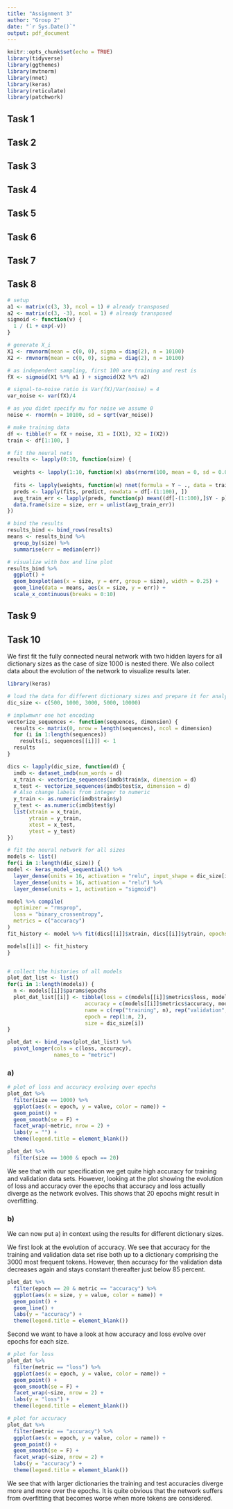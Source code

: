 ```yaml
---
title: "Assignment 3"
author: "Group 2"
date: "`r Sys.Date()`"
output: pdf_document
---
```


```r
knitr::opts_chunk$set(echo = TRUE)
library(tidyverse)
library(ggthemes)
library(mvtnorm)
library(nnet)
library(keras)
library(reticulate)
library(patchwork)
```

## Task 1

## Task 2

## Task 3

## Task 4

## Task 5

## Task 6

## Task 7

## Task 8

```r
# setup
a1 <- matrix(c(3, 3), ncol = 1) # already transposed
a2 <- matrix(c(3, -3), ncol = 1) # already transposed
sigmoid <- function(v) {
  1 / (1 + exp(-v))
}

# generate X_i
X1 <- rmvnorm(mean = c(0, 0), sigma = diag(2), n = 10100)
X2 <- rmvnorm(mean = c(0, 0), sigma = diag(2), n = 10100)

# as independent sampling, first 100 are training and rest is 
fX <- sigmoid(X1 %*% a1 ) + sigmoid(X2 %*% a2)

# signal-to-noise ratio is Var(fX)/Var(noise) = 4
var_noise <- var(fX)/4

# as you didnt specify mu for noise we assume 0
noise <- rnorm(n = 10100, sd = sqrt(var_noise))

# make training data 
df <- tibble(Y = fX + noise, X1 = I(X1), X2 = I(X2))
train <- df[1:100, ]

# fit the neural nets
results <- lapply(0:10, function(size) {
  
  weights <- lapply(1:10, function(x) abs(rnorm(100, mean = 0, sd = 0.01))) # generate random numbers near 0
  
  fits <- lapply(weights, function(w) nnet(formula = Y ~ ., data = train, size = size, decay = 0.0005, skip = T, weights = w))
  preds <- lapply(fits, predict, newdata = df[-(1:100), ])
  avg_train_err <- lapply(preds, function(p) mean((df[-(1:100),]$Y - p)^2))
  data.frame(size = size, err = unlist(avg_train_err))
})

# bind the results 
results_bind <- bind_rows(results) 
means <- results_bind %>% 
  group_by(size) %>% 
  summarise(err = median(err))

# visualize with box and line plot
results_bind %>% 
  ggplot() +
  geom_boxplot(aes(x = size, y = err, group = size), width = 0.25) +
  geom_line(data = means, aes(x = size, y = err)) +
  scale_x_continuous(breaks = 0:10)

```


## Task 9

## Task 10

We first fit the fully connected neural network with two hidden layers for all dictionary sizes as the case of size 1000 is nested there. We also collect data about the evolution of the network to visualize results later. 

```r
library(keras)

# load the data for different dictionary sizes and prepare it for analysis
dic_size <- c(500, 1000, 3000, 5000, 10000)

# implwmwnr one hot encoding
vectorize_sequences <- function(sequences, dimension) {
  results <- matrix(0, nrow = length(sequences), ncol = dimension)
  for (i in 1:length(sequences))
    results[i, sequences[[i]]] <- 1 
  results
}

dics <- lapply(dic_size, function(d) {
  imdb <- dataset_imdb(num_words = d)
  x_train <- vectorize_sequences(imdb$train$x, dimension = d)
  x_test <- vectorize_sequences(imdb$test$x, dimension = d)
  # Also change labels from integer to numeric
  y_train <- as.numeric(imdb$train$y)
  y_test <- as.numeric(imdb$test$y)
  list(xtrain = x_train, 
       ytrain = y_train, 
       xtest = x_test, 
       ytest = y_test)
})

# fit the neural network for all sizes 
models <- list()
for(i in 1:length(dic_size)) {
model <- keras_model_sequential() %>%
  layer_dense(units = 16, activation = "relu", input_shape = dic_size[i]) %>%
  layer_dense(units = 16, activation = "relu") %>% 
  layer_dense(units = 1, activation = "sigmoid")

model %>% compile(
  optimizer = "rmsprop",
  loss = "binary_crossentropy",
  metrics = c("accuracy")
)
fit_history <- model %>% fit(dics[[i]]$xtrain, dics[[i]]$ytrain, epochs = 20, batch_size = 512, validation_split = 0.2)

models[[i]] <- fit_history
}


# collect the histories of all models
plot_dat_list <- list()
for(i in 1:length(models)) {
  n <- models[[i]]$params$epochs
  plot_dat_list[[i]] <- tibble(loss = c(models[[i]]$metrics$loss, models[[i]]$metrics$val_loss), 
                         accuracy = c(models[[i]]$metrics$accuracy, models[[i]]$metrics$val_accuracy), 
                         name = c(rep("training", n), rep("validation", n)), 
                         epoch = rep(1:n, 2),
                         size = dic_size[i])
}

plot_dat <- bind_rows(plot_dat_list) %>% 
  pivot_longer(cols = c(loss, accuracy), 
               names_to = "metric")

```
### a)


```r
# plot of loss and accuracy evolving over epochs
plot_dat %>% 
  filter(size == 1000) %>% 
  ggplot(aes(x = epoch, y = value, color = name)) +
  geom_point() +
  geom_smooth(se = F) +
  facet_wrap(~metric, nrow = 2) +
  labs(y = "") +
  theme(legend.title = element_blank())

plot_dat %>% 
  filter(size == 1000 & epoch == 20) 

```
We see that with our specification we get quite high accuracy for training and validation data sets. However, looking at the plot showing the evolution of loss and accuracy over the epochs that accuracy and loss actually diverge as the network evolves. This shows that 20 epochs might result in overfitting. 

### b)

We can now put a) in context using the results for different dictionary sizes.

We first look at the evolution of accuracy. We see that accuracy for the training and validation data set rise both up to a dictionary comprising the 3000 most frequent tokens. However, then accuracy for the validation data decreases again and stays constant thereafter just below 85 percent.

```r
plot_dat %>% 
  filter(epoch == 20 & metric == "accuracy") %>% 
  ggplot(aes(x = size, y = value, color = name)) +
  geom_point() +
  geom_line() +
  labs(y = "accuracy") +
  theme(legend.title = element_blank())
```

Second we want to have a look at how accuracy and loss evolve over epochs for each size. 

```r
# plot for loss
plot_dat %>% 
  filter(metric == "loss") %>% 
  ggplot(aes(x = epoch, y = value, color = name)) +
  geom_point() +
  geom_smooth(se = F) +
  facet_wrap(~size, nrow = 2) +
  labs(y = "loss") +
  theme(legend.title = element_blank())

# plot for accuracy
plot_dat %>% 
  filter(metric == "accuracy") %>% 
  ggplot(aes(x = epoch, y = value, color = name)) +
  geom_point() +
  geom_smooth(se = F) +
  facet_wrap(~size, nrow = 2) +
  labs(y = "accuracy") +
  theme(legend.title = element_blank())
```
We see that with larger dictionaries the training and test accuracies diverge more and more over the epochs. It is quite obvious that the network suffers from overfitting that becomes worse when more tokens are considered.
